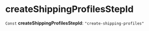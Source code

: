 
# createShippingProfilesStepId

 `Const` **createShippingProfilesStepId**: `"create-shipping-profiles"`
